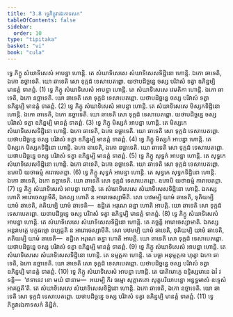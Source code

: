 ```yaml
---
title: "3.8 ទ្វេភិក្ខុវារឯកាទសក"
tableOfContents: false
sidebar:
  order: 10
type: "tipitaka"
basket: "vi"
book: "cula"
---
```



<DynamicBreadcrumb />

<Division number="181" book="cula">

<Paragraph number="745" book="cula">
ទ្វេ ភិក្ខូ សំឃាទិសេសំ អាបន្នា ហោន្តិ. តេ សំឃាទិសេសេ សំឃាទិសេសទិដ្ឋិនោ ហោន្តិ. ឯកោ ឆាទេតិ, ឯកោ នច្ឆាទេតិ. យោ ឆាទេតិ សោ ទុក្កដំ ទេសាបេតព្ពោ. យថាបដិច្ឆន្នេ ចស្ស បរិវាសំ ទត្វា ឧភិន្នម្បិ មានត្តំ ទាតព្ពំ. (1)
</Paragraph>

<Paragraph number="746" book="cula">
ទ្វេ ភិក្ខូ សំឃាទិសេសំ អាបន្នា ហោន្តិ. តេ សំឃាទិសេសេ វេមតិកា ហោន្តិ. ឯកោ ឆាទេតិ, ឯកោ នច្ឆាទេតិ. យោ ឆាទេតិ សោ ទុក្កដំ ទេសាបេតព្ពោ. យថាបដិច្ឆន្នេ ចស្ស បរិវាសំ ទត្វា ឧភិន្នម្បិ មានត្តំ ទាតព្ពំ. (2)
</Paragraph>

<Paragraph number="747" book="cula">
ទ្វេ ភិក្ខូ សំឃាទិសេសំ អាបន្នា ហោន្តិ. តេ សំឃាទិសេសេ មិស្សកទិដ្ឋិនោ ហោន្តិ. ឯកោ ឆាទេតិ, ឯកោ នច្ឆាទេតិ. យោ ឆាទេតិ សោ ទុក្កដំ ទេសាបេតព្ពោ. យថាបដិច្ឆន្នេ ចស្ស បរិវាសំ ទត្វា ឧភិន្នម្បិ មានត្តំ ទាតព្ពំ. (3)
</Paragraph>

<Paragraph number="748" book="cula">
ទ្វេ ភិក្ខូ មិស្សកំ អាបន្នា ហោន្តិ. តេ មិស្សកេ សំឃាទិសេសទិដ្ឋិនោ ហោន្តិ. ឯកោ ឆាទេតិ, ឯកោ នច្ឆាទេតិ. យោ ឆាទេតិ សោ ទុក្កដំ ទេសាបេតព្ពោ. យថាបដិច្ឆន្នេ ចស្ស បរិវាសំ ទត្វា ឧភិន្នម្បិ មានត្តំ ទាតព្ពំ. (4)
</Paragraph>

<Paragraph number="749" book="cula">
ទ្វេ ភិក្ខូ មិស្សកំ អាបន្នា ហោន្តិ. តេ មិស្សកេ មិស្សកទិដ្ឋិនោ ហោន្តិ. ឯកោ ឆាទេតិ, ឯកោ នច្ឆាទេតិ. យោ ឆាទេតិ សោ ទុក្កដំ ទេសាបេតព្ពោ. យថាបដិច្ឆន្នេ ចស្ស បរិវាសំ ទត្វា ឧភិន្នម្បិ មានត្តំ ទាតព្ពំ. (5)
</Paragraph>

<Paragraph number="750" book="cula">
ទ្វេ ភិក្ខូ សុទ្ធកំ អាបន្នា ហោន្តិ. តេ សុទ្ធកេ សំឃាទិសេសទិដ្ឋិនោ ហោន្តិ. ឯកោ ឆាទេតិ, ឯកោ នច្ឆាទេតិ. យោ ឆាទេតិ សោ ទុក្កដំ ទេសាបេតព្ពោ. ឧភោបិ យថាធម្មំ ការាបេតព្ពា. (6)
</Paragraph>

<Paragraph number="751" book="cula">
ទ្វេ ភិក្ខូ សុទ្ធកំ អាបន្នា ហោន្តិ. តេ សុទ្ធកេ សុទ្ធកទិដ្ឋិនោ ហោន្តិ. ឯកោ ឆាទេតិ, ឯកោ នច្ឆាទេតិ. យោ ឆាទេតិ សោ ទុក្កដំ ទេសាបេតព្ពោ. ឧភោបិ យថាធម្មំ ការាបេតព្ពា. (7)
</Paragraph>

<Paragraph number="752" book="cula">
ទ្វេ ភិក្ខូ សំឃាទិសេសំ អាបន្នា ហោន្តិ. តេ សំឃាទិសេសេ សំឃាទិសេសទិដ្ឋិនោ ហោន្តិ. ឯកស្ស ហោតិ អារោចេស្សាមីតិ, ឯកស្ស ហោតិ ន អារោចេស្សាមីតិ. សោ បឋមម្បិ យាមំ ឆាទេតិ, ទុតិយម្បិ យាមំ ឆាទេតិ, តតិយម្បិ យាមំ ឆាទេតិ—  ឧដ្ឋិតេ អរុណេ ឆន្នា ហោតិ អាបត្តិ. យោ ឆាទេតិ សោ ទុក្កដំ ទេសាបេតព្ពោ. យថាបដិច្ឆន្នេ ចស្ស បរិវាសំ ទត្វា ឧភិន្នម្បិ មានត្តំ ទាតព្ពំ. (8)
</Paragraph>

<Paragraph number="753" book="cula">
ទ្វេ ភិក្ខូ សំឃាទិសេសំ អាបន្នា ហោន្តិ. តេ សំឃាទិសេសេ សំឃាទិសេសទិដ្ឋិនោ ហោន្តិ. តេ គច្ឆន្តិ អារោចេស្សាមាតិ. ឯកស្ស អន្តរាមគ្គេ មក្ខធម្មោ ឧប្បជ្ជតិ ន អារោចេស្សាមីតិ. សោ បឋមម្បិ យាមំ ឆាទេតិ, ទុតិយម្បិ យាមំ ឆាទេតិ, តតិយម្បិ យាមំ ឆាទេតិ—  ឧដ្ឋិតេ អរុណេ ឆន្នា ហោតិ អាបត្តិ. យោ ឆាទេតិ សោ ទុក្កដំ ទេសាបេតព្ពោ. យថាបដិច្ឆន្នេ ចស្ស បរិវាសំ ទត្វា ឧភិន្នម្បិ មានត្តំ ទាតព្ពំ. (9)
</Paragraph>

<Paragraph number="754" book="cula">
ទ្វេ ភិក្ខូ សំឃាទិសេសំ អាបន្នា ហោន្តិ. តេ សំឃាទិសេសេ សំឃាទិសេសទិដ្ឋិនោ ហោន្តិ. តេ ឧម្មត្តកា ហោន្តិ. តេ បច្ឆា អនុម្មត្តកា ហុត្វា ឯកោ ឆាទេតិ, ឯកោ នច្ឆាទេតិ. យោ ឆាទេតិ សោ ទុក្កដំ ទេសាបេតព្ពោ. យថាបដិច្ឆន្នេ ចស្ស បរិវាសំ ទត្វា ឧភិន្នម្បិ មានត្តំ ទាតព្ពំ. (10)
</Paragraph>

<Paragraph number="755" book="cula">
ទ្វេ ភិក្ខូ សំឃាទិសេសំ អាបន្នា ហោន្តិ. តេ បាតិមោក្ខេ ឧទ្ទិស្សមានេ ឯវំ វទន្តិ—  ‘ឥទានេវ ខោ មយំ ជានាម—  អយម្បិ កិរ ធម្មោ សុត្តាគតោ សុត្តបរិយាបន្នោ អន្វទ្ធមាសំ ឧទ្ទេសំ អាគច្ឆតី’តិ. តេ សំឃាទិសេសេ សំឃាទិសេសទិដ្ឋិនោ ហោន្តិ. ឯកោ ឆាទេតិ, ឯកោ នច្ឆាទេតិ. យោ ឆាទេតិ សោ ទុក្កដំ ទេសាបេតព្ពោ. យថាបដិច្ឆន្នេ ចស្ស បរិវាសំ ទត្វា ឧភិន្នម្បិ មានត្តំ ទាតព្ពំ. (11)

</Paragraph>
</Division>

<Paragraph number="756" type="center" book="cula">
ទ្វេភិក្ខុវារឯកាទសកំ និដ្ឋិតំ.
</Paragraph>